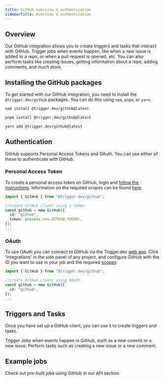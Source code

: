 ```yaml
---
title: GitHub overview & authentication
sidebarTitle: Overview & authentication
---
```


<Snippet file="v2-deprecation-warning.mdx" />

## Overview

Our GitHub integration allows you to create triggers and tasks that interact with GitHub. Trigger jobs when events happen, like when a new issue is added to a repo, or when a pull request is opened, etc. You can also perform tasks like creating issues, getting information about a repo, adding comments, and much more.

## Installing the GitHub packages

To get started with our GitHub integration, you need to install the `@trigger.dev/github` packages. You can do this using `npm`, `pnpm`, or `yarn`:

<CodeGroup>

```bash npm
npm install @trigger.dev/github@latest
```

```bash pnpm
pnpm install @trigger.dev/github@latest
```

```bash yarn
yarn add @trigger.dev/github@latest
```

</CodeGroup>

## Authentication

GitHub supports Personal Access Tokens and OAuth. You can use either of these to authenticate with GitHub.

### Personal Access Token

To create a personal access token on GitHub, login and [follow the instructions](https://docs.github.com/en/github/authenticating-to-github/creating-a-personal-access-token). Information on the required scopes can be found [here](https://docs.github.com/en/developers/apps/scopes-for-oauth-apps).

```ts my-job.ts
import { GitHub } from "@trigger.dev/github";

//create GitHub client using a token
const github = new GitHub({
  id: "github",
  token: process.env.GITHUB_TOKEN!,
});
...
```

### OAuth

To use OAuth you can connect to GitHub via the Trigger.dev [web app](https://cloud.trigger.dev). Click 'Integrations' in the side panel of any project, and configure GitHub with the ID you want to use in your job and the required [scopes](https://docs.github.com/en/apps/oauth-apps/building-oauth-apps/scopes-for-oauth-apps).

```ts my-job.ts
import { GitHub } from "@trigger.dev/github";

//create GitHub client using OAuth
const github = new GitHub({
  id: "github",
});
...
```

## Triggers and Tasks

Once you have set up a GitHub client, you can use it to create triggers and tasks.

<CardGroup cols={2}>
  <Card title="Triggers" icon="stars" href="/integrations/apis/github-triggers">
    Trigger Jobs when events happen in GitHub, such as a new commit or a new issue.
  </Card>
  <Card title="Tasks" icon="sparkles" href="/integrations/apis/github-tasks">
    Perform tasks such as creating a new issue or a new comment.
  </Card>
</CardGroup>

## Example jobs

<Card title="Code examples" icon="code" href="https://trigger.dev/apis/github">
  Check out pre-built jobs using GitHub in our API section.
</Card>
